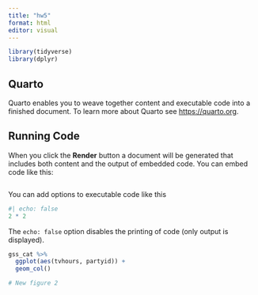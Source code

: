 ```yaml
---
title: "hw5"
format: html
editor: visual
---
```


```r
library(tidyverse)
library(dplyr)

```


## Quarto

Quarto enables you to weave together content and executable code into a finished document. To learn more about Quarto see <https://quarto.org>.

## Running Code

When you click the **Render** button a document will be generated that includes both content and the output of embedded code. You can embed code like this:

```r

```

You can add options to executable code like this

```r
#| echo: false
2 * 2

```

The `echo: false` option disables the printing of code (only output is displayed).


```r
gss_cat %>% 
  ggplot(aes(tvhours, partyid)) +
  geom_col()
```

```r
# New figure 2

```

